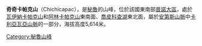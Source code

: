 {{Coord|13|56|40|S|70|22|0|W|display=title}}

'''奇奇卡帕克山'''（Chichicapac），是[[秘魯|秘魯]]的山峰，位於該國東南部[[普諾大區|普諾大區]]，處於[[瓦伊納卡帕克山|瓦伊納卡帕克山]]和[[阿林卡帕克山|阿林卡帕克山]]東南面、[[喬皮科查湖|喬皮科查湖]]東北面，屬於[[安第斯山脈|安第斯山脈]]中[[卡利亞瓦亞山脈|卡利亞瓦亞山脈]]的一部分，海拔高度5,614米。

{{Peru-geo-stub}}
[[Category:秘魯山峰|Category:秘魯山峰]]